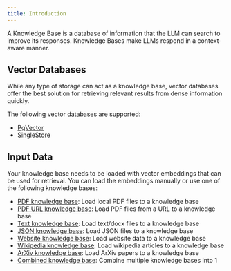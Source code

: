 ```yaml
---
title: Introduction
---
```


A Knowledge Base is a database of information that the LLM can search to improve its responses. Knowledge Bases make LLMs respond in a context-aware manner.

## Vector Databases

While any type of storage can act as a knowledge base, vector databases offer the best solution for retrieving relevant results from dense information quickly.

The following vector databases are supported:

- [PgVector](/blocks/vectordb/pgvector)
- [SingleStore](/blocks/vectordb/singlestore)

## Input Data

Your knowledge base needs to be loaded with vector embeddings that can be used for retrieval. You can load the embeddings manually or use one of the following knowledge bases:

- [PDF knowledge base](/blocks/kb/pdf): Load local PDF files to a knowledge base
- [PDF URL knowledge base](/blocks/kb/pdf-url): Load PDF files from a URL to a knowledge base
- [Text knowledge base](/blocks/kb/text): Load text/docx files to a knowledge base
- [JSON knowledge base](/blocks/kb/json): Load JSON files to a knowledge base
- [Website knowledge base](/blocks/kb/website): Load website data to a knowledge base
- [Wikipedia knowledge base](/blocks/kb/wikipedia): Load wikipedia articles to a knowledge base
- [ArXiv knowledge base](/blocks/kb/arxiv): Load ArXiv papers to a knowledge base
- [Combined knowledge base](/blocks/kb/combined): Combine multiple knowledge bases into 1
